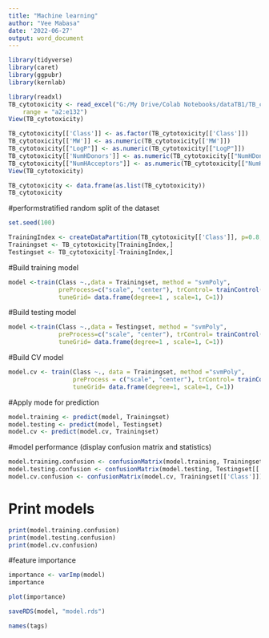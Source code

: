 ---
title: "Machine learning"
author: "Vee Mabasa"
date: '2022-06-27'
output: word_document
---


```{r}
library(tidyverse)
library(caret)
library(ggpubr)
library(kernlab)
```

```{r}

library(readxl)
TB_cytotoxicity <- read_excel("G:/My Drive/Colab Notebooks/dataTB1/TB_cytotoxicity.xlsx", 
    range = "a2:e132")
View(TB_cytotoxicity)
```


```{r}
TB_cytotoxicity[['Class']] <- as.factor(TB_cytotoxicity[['Class']])
TB_cytotoxicity[['MW']] <- as.numeric(TB_cytotoxicity[['MW']])
TB_cytotoxicity[["LogP"]] <- as.numeric(TB_cytotoxicity[["LogP"]])
TB_cytotoxicity[['NumHDonors']] <- as.numeric(TB_cytotoxicity[["NumHDonors"]])
TB_cytotoxicity[["NumHAcceptors"]] <- as.numeric(TB_cytotoxicity[["NumHAcceptors"]])
View(TB_cytotoxicity)
```

```{r}
TB_cytotoxicity <- data.frame(as.list(TB_cytotoxicity))
TB_cytotoxicity
```


#performstratified random split of the dataset
```{r}

set.seed(100)

TrainingIndex <- createDataPartition(TB_cytotoxicity[['Class']], p=0.8, list = FALSE)
Trainingset <- TB_cytotoxicity[TrainingIndex,]
Testingset <- TB_cytotoxicity[-TrainingIndex,]
```



#Build training model
```{r}

model <-train(Class ~.,data = Trainingset, method = "svmPoly",
              preProcess=c("scale", "center"), trControl= trainControl(method = "none", classProbs = T),
              tuneGrid= data.frame(degree=1 , scale=1, C=1))

```

#Build testing model
```{r}
model <-train(Class ~.,data = Testingset, method = "svmPoly",
              preProcess=c("scale", "center"), trControl= trainControl(method = "none", classProbs = T),
              tuneGrid= data.frame(degree=1 , scale=1, C=1))
```

#Build CV model
```{r}
model.cv <- train(Class ~., data = Trainingset, method ="svmPoly",
                  preProcess = c("scale", "center"), trControl= trainControl(method = "cv",number = 10),
                  tuneGrid= data.frame(degree=1, scale=1, C=1))
```


#Apply mode for prediction
```{r}
model.training <- predict(model, Trainingset)
model.testing <- predict(model, Testingset)
model.cv <- predict(model.cv, Trainingset)
```


#model performance (display confusion matrix and statistics)
```{r}
model.training.confusion <- confusionMatrix(model.training, Trainingset[['Class']])
model.testing.confusion <- confusionMatrix(model.testing, Testingset[['Class']])
model.cv.confusion <- confusionMatrix(model.cv, Trainingset[['Class']])
```


# Print models
```{r}
print(model.training.confusion)
print(model.testing.confusion)
print(model.cv.confusion)
```


#feature importance
```{r}
importance <- varImp(model)
importance
```

```{r}
plot(importance)
```

```{r}
saveRDS(model, "model.rds")

```

```{r}
names(tags)
```


